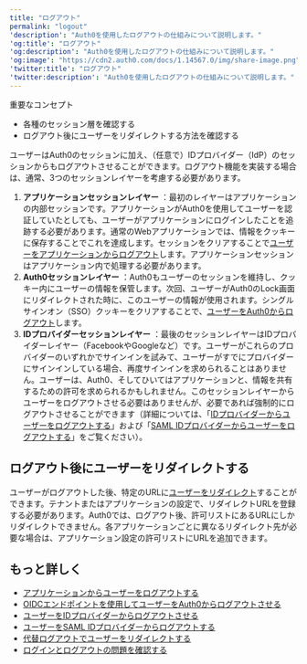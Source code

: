 ```yaml
---
title: "ログアウト"
permalink: "logout"
'description': "Auth0を使用したログアウトの仕組みについて説明します。"
'og:title': "ログアウト"
'og:description': "Auth0を使用したログアウトの仕組みについて説明します。"
'og:image': "https://cdn2.auth0.com/docs/1.14567.0/img/share-image.png"
'twitter:title': "ログアウト"
'twitter:description': "Auth0を使用したログアウトの仕組みについて説明します。"
---
```


<Card title="概要">

重要なコンセプト

* 各種のセッション層を確認する
* ログアウト後にユーザーをリダイレクトする方法を確認する

</Card>

ユーザーはAuth0のセッションに加え、（任意で）IDプロバイダー（<Tooltip data-tooltip-id="react-containers-DefinitionTooltip-2" href="/docs/ja-jp/glossary?term=idp" tip="IDプロバイダー（IdP）: デジタルIDを保存および管理するサービス。" cta="用語集の表示">IdP</Tooltip>）のセッションからもログアウトさせることができます。ログアウト機能を実装する場合は、通常、3つのセッションレイヤーを考慮する必要があります。

1. **アプリケーションセッションレイヤー** ：最初のレイヤーはアプリケーションの内部セッションです。アプリケーションがAuth0を使用してユーザーを認証していたとしても、ユーザーがアプリケーションにログインしたことを追跡する必要があります。通常のWebアプリケーションでは、情報をクッキーに保存することでこれを達成します。セッションをクリアすることで[ユーザーをアプリケーションからログアウト](/docs/ja-jp/authenticate/login/logout/log-users-out-of-applications)します。アプリケーションセッションはアプリケーション内で処理する必要があります。
2. **Auth0セッションレイヤー** ：Auth0もユーザーのセッションを維持し、クッキー内にユーザーの情報を保管します。次回、ユーザーがAuth0のLock画面にリダイレクトされた時に、このユーザーの情報が使用されます。シングルサインオン（SSO）クッキーをクリアすることで、[ユーザーをAuth0からログアウト](/docs/ja-jp/authenticate/login/logout/log-users-out-of-auth0)します。
3. **IDプロバイダーセッションレイヤー** ：最後のセッションレイヤーはIDプロバイダーレイヤー（FacebookやGoogleなど）です。ユーザーがこれらのプロバイダーのいずれかでサインインを試みて、ユーザーがすでにプロバイダーにサインインしている場合、再度サインインを求められることはありません。ユーザーは、Auth0、そしてひいてはアプリケーションと、情報を共有するための許可を求められるかもしれません。このセッションレイヤーからユーザーをログアウトさせる必要はありませんが、必要であれば強制的にログアウトさせることができます（詳細については、「[IDプロバイダーからユーザーをログアウトする](/docs/ja-jp/authenticate/login/logout/log-users-out-of-idps)」および「[SAML IDプロバイダーからユーザーをログアウトする](/docs/ja-jp/authenticate/login/logout/log-users-out-of-saml-idps)」をご覧ください）。

## ログアウト後にユーザーをリダイレクトする

ユーザーがログアウトした後、特定のURLに[ユーザーをリダイレクト](/docs/ja-jp/authenticate/login/logout/redirect-users-after-logout)することができます。テナントまたはアプリケーションの設定で、リダイレクトURLを登録する必要があります。Auth0では、ログアウト後、許可リストにあるURLにしかリダイレクトできません。各アプリケーションごとに異なるリダイレクト先が必要な場合は、アプリケーション設定の許可リストにURLを追加できます。

## もっと詳しく

* [アプリケーションからユーザーをログアウトする](/docs/ja-jp/authenticate/login/logout/log-users-out-of-applications)
* [OIDCエンドポイントを使用してユーザーをAuth0からログアウトさせる](/docs/ja-jp/authenticate/login/logout/log-users-out-of-auth0)
* [ユーザーをIDプロバイダーからログアウトさせる](/docs/ja-jp/authenticate/login/logout/log-users-out-of-idps)
* [ユーザーをSAML IDプロバイダーからログアウトする](/docs/ja-jp/authenticate/login/logout/log-users-out-of-saml-idps)
* [代替ログアウトでユーザーをリダイレクトする](/docs/ja-jp/authenticate/login/logout/redirect-users-after-logout)
* [ログインとログアウトの問題を確認する](/docs/ja-jp/troubleshoot/authentication-issues/check-login-and-logout-issues)